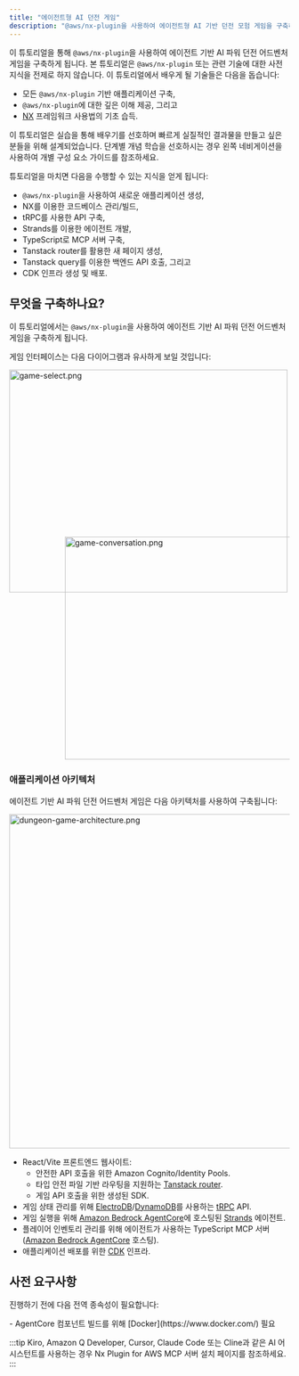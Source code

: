```yaml
---
title: "에이전트형 AI 던전 게임"
description: "@aws/nx-plugin을 사용하여 에이전트형 AI 기반 던전 모험 게임을 구축하는 방법에 대한 안내"
---
```





이 튜토리얼을 통해 `@aws/nx-plugin`을 사용하여 에이전트 기반 AI 파워 던전 어드벤처 게임을 구축하게 됩니다. 본 튜토리얼은 `@aws/nx-plugin` 또는 관련 기술에 대한 사전 지식을 전제로 하지 않습니다.
이 튜토리얼에서 배우게 될 기술들은 다음을 돕습니다:
- 모든 `@aws/nx-plugin` 기반 애플리케이션 구축,
- `@aws/nx-plugin`에 대한 깊은 이해 제공, 그리고
- [NX](https://nx.dev/) 프레임워크 사용법의 기초 습득.

<Aside>이 튜토리얼은 실습을 통해 배우기를 선호하며 빠르게 실질적인 결과물을 만들고 싶은 분들을 위해 설계되었습니다. 단계별 개념 학습을 선호하시는 경우 왼쪽 네비게이션을 사용하여 개별 구성 요소 가이드를 참조하세요.</Aside>

튜토리얼을 마치면 다음을 수행할 수 있는 지식을 얻게 됩니다:

- `@aws/nx-plugin`을 사용하여 새로운 애플리케이션 생성,
- NX를 이용한 코드베이스 관리/빌드,
- tRPC를 사용한 API 구축,
- Strands를 이용한 에이전트 개발,
- TypeScript로 MCP 서버 구축,
- Tanstack router를 활용한 새 페이지 생성,
- Tanstack query를 이용한 백엔드 API 호출, 그리고
- CDK 인프라 생성 및 배포.

## 무엇을 구축하나요?

이 튜토리얼에서는 `@aws/nx-plugin`을 사용하여 에이전트 기반 AI 파워 던전 어드벤처 게임을 구축하게 됩니다.

게임 인터페이스는 다음 다이어그램과 유사하게 보일 것입니다:

<Image src={gameSelectPng} alt="game-select.png" width="500" height="400" />
<div style="margin-top: -100px; margin-left: 100px;">
<Image src={gameConversationPng} alt="game-conversation.png" width="500" height="400" />
</div>

### 애플리케이션 아키텍처

에이전트 기반 AI 파워 던전 어드벤처 게임은 다음 아키텍처를 사용하여 구축됩니다:

<Image style="margin: auto" src={dungeonAdventureArchitecturePng} alt="dungeon-game-architecture.png" height="600" />

- React/Vite 프론트엔드 웹사이트:
  - 안전한 API 호출을 위한 Amazon Cognito/Identity Pools.
  - 타입 안전 파일 기반 라우팅을 지원하는 [Tanstack router](https://tanstack.com/router/latest).
  - 게임 API 호출을 위한 생성된 SDK.
- 게임 상태 관리를 위해 [ElectroDB](https://electrodb.dev/)/[DynamoDB](https://aws.amazon.com/dynamodb/)를 사용하는 [tRPC](https://trpc.io/) API.
- 게임 실행을 위해 [Amazon Bedrock AgentCore](https://aws.amazon.com/bedrock/agentcore/)에 호스팅된 [Strands](https://strandsagents.com/latest/) 에이전트.
- 플레이어 인벤토리 관리를 위해 에이전트가 사용하는 TypeScript MCP 서버 ([Amazon Bedrock AgentCore](https://aws.amazon.com/bedrock/agentcore/) 호스팅).
- 애플리케이션 배포를 위한 [CDK](https://docs.aws.amazon.com/cdk/v2/guide/home.html) 인프라.

## 사전 요구사항

진행하기 전에 다음 전역 종속성이 필요합니다:

<Snippet name="required-prerequisites" />
- AgentCore 컴포넌트 빌드를 위해 [Docker](https://www.docker.com/) 필요

:::tip
Kiro, Amazon Q Developer, Cursor, Claude Code 또는 Cline과 같은 AI 어시스턴트를 사용하는 경우 <Link path="/get_started/building-with-ai">Nx Plugin for AWS MCP 서버 설치</Link> 페이지를 참조하세요.
:::